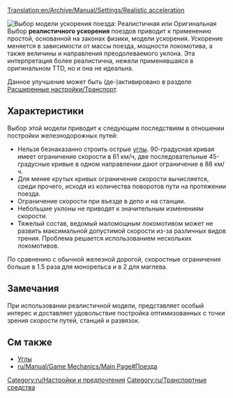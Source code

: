 [[Translation:en/Archive/Manual/Settings/Realistic acceleration]]
{{ru/Необходимо сделать|поправить картинку}}

[[File:en/Realistic acceleration config.png|frame|right|Выбор модели ускорения поезда: ''Реалистичная'' или ''Оригинальная'']]
Выбор '''реалистичного ускорения''' поездов приводит к применению простой, основанной на законах физики, модели ускорения. Ускорение меняется в зависимости от массы поезда, мощности локомотива, а также величины и направления преодолеваемого уклона. Эта интерпретация более реалистична, нежели применявшаяся в оригинальном TTD, но и она не идеальна.

Данное улучшение может быть (де-)активировано в разделе [[ru/Archive/Manual/Settings/Расширенные настройки/Транспорт#Модель ускорения поезда|Расширенные настройки/Транспорт]].

==Характеристики==
Выбор этой модели приводит к следующим последствиям в отношении постройки железнодорожных путей:
* Нельзя безнаказанно строить острые [[ru/Community/Углы|углы]]. 90-градусная кривая имеет ограничение скорости в 61 км/ч, две последовательные 45-градусные кривые в одном направлении дают ограничение в 88 км/ч.
* Для менее крутых кривых ограничение скорости вычисляется, среди прочего, исходя из количества поворотов пути на протяжении поезда.
* Ограничение скорости при въезде в депо и на станции.
* Небольшие уклоны не приводят к значительным изменениям скорости.
* Тяжелый состав, ведомый маломощным локомотивом может не развить максимальной допустимой скорости из-за различных видов трения. Проблема решается использованием нескольких локомотивов.

По сравнению с обычной железной дорогой, скоростные ограничения больше в 1.5 раза для монорельса и в 2 для маглева.

==Замечания==
При использовании реалистичной модели, представляет особый интерес и доставляет удовольствие постройка оптимизованных с точки зрения скорости путей, станций и развязок.

==См также==
* [[ru/Community/Углы|Углы]]
* [[ru/Manual/Game Mechanics/Main Page#Поезда]]

[[Category:ru/Настройки и предпочтения]]
[[Category:ru/Транспортные средства]]
